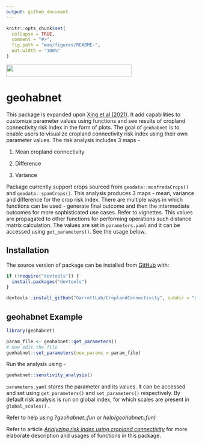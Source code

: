 ```yaml
---
output: github_document
---
```


<!-- README.md is generated from README.Rmd. Please edit that file -->

```r
knitr::opts_chunk$set(
  collapse = TRUE,
  comment = "#>",
  fig.path = "man/figures/README-",
  out.width = "100%"
)
```

[![](https://github.com/GarrettLab/CroplandConnectivity/actions/workflows/pages/pages-build-deployment/badge.svg?branch=main){width="333" height="32"}](https://github.com/GarrettLab/CroplandConnectivity/actions/workflows/pages/pages-build-deployment)

# geohabnet

This package is expanded upon [Xing et al (2021)](https://academic.oup.com/bioscience/article/70/9/744/5875255). It add capabilities to customize parameter values using functions and see results of cropland connectivity risk index in the form of plots. The goal of `geohabnet` is to enable users to visualize cropland connectivity risk index using their own parameter values. The risk analysis includes 3 maps -

1.  Mean cropland connectivity

2.  Difference

3.  Variance

Package currently support crops sourced from `geodata::monfredaCrops()` and `geodata::spamCrops()`. This analysis produces 3 maps - mean, variance and difference for the crop risk index. There are multiple ways in which functions can be used - generate final outcome and then the intermediate outcomes for more sophisticated use cases. Refer to vignettes. This values are propagated to other functions for performing operations such distance matrix calculation. The values are set in `parameters.yaml` and it can be accessed using `get_parameters()`. See the usage below.

## Installation

The source version of package can be installed from [GitHub](https://github.com/GarrettLab/CroplandConnectivity/tree/main/geohabnet) with:

```r
if (!require("devtools")) {
  install.packages("devtools")
}

devtools::install_github("GarrettLab/CroplandConnectivity", subdir = "geohabnet")
```

## geohabnet Example

```r
library(geohabnet)

param_file <- geohabnet::get_parameters()
# now edit the file
geohabnet::set_parameters(new_params = param_file)
```

Run the analysis using -

```r
geohabnet::senstivity_analysis()
```

`parameters.yaml` stores the parameter and its values. It can be accessed and set using `get_parameters()` and `set_parameters()` respectively. By default risk analysis is run on global index, for which scales are present in `global_scales()` .

Refer to help using ?*geohabnet::fun* or *help(geohabnet::fun)*

Refer to article [*Analyzing risk index using cropland connectivity*](https://garrettlab.github.io/CroplandConnectivity/articles/analysis.html) for more elaborate description and usages of functions in this package.
